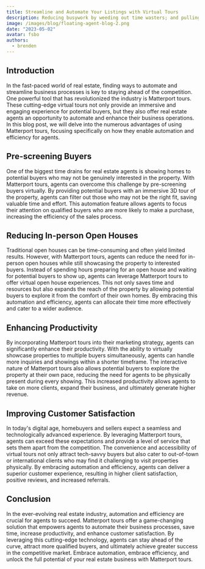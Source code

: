 ```yaml
---
title: Streamline and Automate Your Listings with Virtual Tours
description: Reducing busywork by weeding out time wasters; and pulling in serious buyers.
image: /images/blog/floating-agent-blog-2.png
date: "2023-05-02"
avatar: fsbo
authors:
  - brenden
---
```


## Introduction
In the fast-paced world of real estate, finding ways to automate and streamline business processes is key to staying ahead of the competition. One powerful tool that has revolutionized the industry is Matterport tours. These cutting-edge virtual tours not only provide an immersive and engaging experience for potential buyers, but they also offer real estate agents an opportunity to automate and enhance their business operations. In this blog post, we will delve into the numerous advantages of using Matterport tours, focusing specifically on how they enable automation and efficiency for agents.

## Pre-screening Buyers
One of the biggest time drains for real estate agents is showing homes to potential buyers who may not be genuinely interested in the property. With Matterport tours, agents can overcome this challenge by pre-screening buyers virtually. By providing potential buyers with an immersive 3D tour of the property, agents can filter out those who may not be the right fit, saving valuable time and effort. This automation feature allows agents to focus their attention on qualified buyers who are more likely to make a purchase, increasing the efficiency of the sales process.

## Reducing In-person Open Houses
Traditional open houses can be time-consuming and often yield limited results. However, with Matterport tours, agents can reduce the need for in-person open houses while still showcasing the property to interested buyers. Instead of spending hours preparing for an open house and waiting for potential buyers to show up, agents can leverage Matterport tours to offer virtual open house experiences. This not only saves time and resources but also expands the reach of the property by allowing potential buyers to explore it from the comfort of their own homes. By embracing this automation and efficiency, agents can allocate their time more effectively and cater to a wider audience.

## Enhancing Productivity
By incorporating Matterport tours into their marketing strategy, agents can significantly enhance their productivity. With the ability to virtually showcase properties to multiple buyers simultaneously, agents can handle more inquiries and showings within a shorter timeframe. The interactive nature of Matterport tours also allows potential buyers to explore the property at their own pace, reducing the need for agents to be physically present during every showing. This increased productivity allows agents to take on more clients, expand their business, and ultimately generate higher revenue.

## Improving Customer Satisfaction
In today's digital age, homebuyers and sellers expect a seamless and technologically advanced experience. By leveraging Matterport tours, agents can exceed these expectations and provide a level of service that sets them apart from the competition. The convenience and accessibility of virtual tours not only attract tech-savvy buyers but also cater to out-of-town or international clients who may find it challenging to visit properties physically. By embracing automation and efficiency, agents can deliver a superior customer experience, resulting in higher client satisfaction, positive reviews, and increased referrals.

## Conclusion
In the ever-evolving real estate industry, automation and efficiency are crucial for agents to succeed. Matterport tours offer a game-changing solution that empowers agents to automate their business processes, save time, increase productivity, and enhance customer satisfaction. By leveraging this cutting-edge technology, agents can stay ahead of the curve, attract more qualified buyers, and ultimately achieve greater success in the competitive market. Embrace automation, embrace efficiency, and unlock the full potential of your real estate business with Matterport tours.
